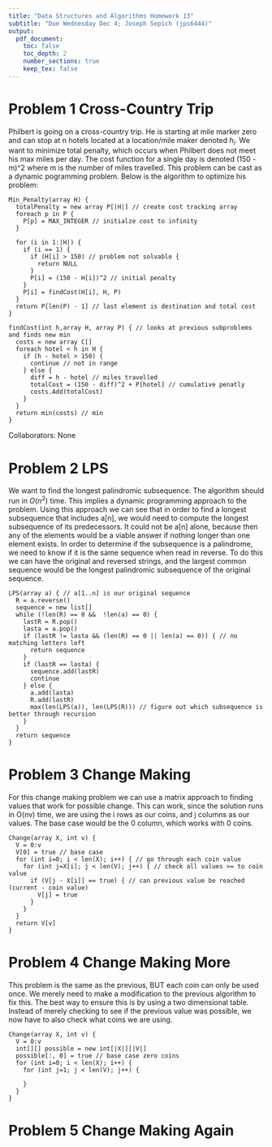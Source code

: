 ```yaml
---
title: "Data Structures and Algorithms Homework 13"
subtitle: "Due Wednesday Dec 4; Joseph Sepich (jps6444)"
output:
  pdf_document:
    toc: false
    toc_depth: 2
    number_sections: true
    keep_tex: false
---
```


# Problem 1 Cross-Country Trip

Philbert is going on a cross-country trip. He is starting at mile marker zero and can stop at n hotels located at a location/mile maker denoted $h_i$. We want to minimize total penalty, which occurs when Philbert does not meet his max miles per day. The cost function for a single day is denoted (150 - m)^2 where m is the number of miles travelled. This problem can be cast as a dynamic pogramming problem. Below is the algorithm to optimize his problem:

```{}
Min_Penalty(array H) {
  totalPenalty = new array P[|H|] // create cost tracking array
  foreach p in P {
    P[p] = MAX_INTEGER // initialze cost to infinity
  }
  
  for (i in 1:|H|) {
    if (i == 1) {
      if (H[i] > 150) // problem not solvable {
        return NULL
      }
      P[i] = (150 - H[i])^2 // initial penalty
    }
    P[i] = findCost(H[i], H, P)
  }
  return P[len(P) - 1] // last element is destination and total cost
}

findCost(int h,array H, array P) { // looks at previous subproblems and finds new min
  costs = new array C[]
  foreach hotel < h in H {
    if (h - hotel > 150) {
      continue // not in range
    } else {
      diff = h - hotel // miles travelled
      totalCost = (150 - diff)^2 + P[hotel] // cumulative penatly
      costs.Add(totalCost)
    }
  }
  return min(costs) // min 
}
```

Collaborators: None

\pagebreak

# Problem 2 LPS

We want to find the longest palindromic subsequence. The algorithm should run in $O(n^2)$ time. This implies a dynamic programming approach to the problem. Using this approach we can see that in order to find a longest subsequence that includes a[n], we would need to compute the longest subsequence of its predecessors. It could not be a[n] alone, because then any of the elements would be a viable answer if nothing longer than one element exists. In order to determine if the subsequence is a palindrome, we need to know if it is the same sequence when read in reverse. To do this we can have the original and reversed strings, and the largest common sequence would be the longest palindromic subsequence of the original sequence.

```{}
LPS(array a) { // a[1..n] is our original sequence
  R = a.reverse()
  sequence = new list[]
  while (!len(R) == 0 &&  !len(a) == 0) {
    lastR = R.pop()
    lasta = a.pop()
    if (lastR != lasta && (len(R) == 0 || len(a) == 0)) { // no matching letters left
      return sequence
    }
    if (lastR == lasta) {
      sequence.add(lastR)
      continue
    } else {
      a.add(lasta)
      R.add(lastR)
      max(len(LPS(a)), len(LPS(R))) // figure out which subsequence is better through recursion
    }
  }
  return sequence
}
```

\pagebreak

# Problem 3 Change Making

For this change making problem we can use a matrix approach to finding values that work for possible change. This can work, since the solution runs in O(nv) time, we are using the i rows as our coins, and j columns as our values. The base case would be the 0 column, which works with 0 coins.

```{}
Change(array X, int v) {
  V = 0:v
  V[0] = true // base case
  for (int i=0; i < len(X); i++) { // go through each coin value
    for (int j=X[i]; j < len(V); j++) { // check all values >= to coin value
      if (V[j - X[i]] == true) { // can previous value be reached (current - coin value)
        V[j] = true
      }
    }
  }
  return V[v]
}
```

\pagebreak

# Problem 4 Change Making More

This problem is the same as the previous, BUT each coin can only be used once. We merely need to make a modification to the previous algorithm to fix this. The best way to ensure this is by using a two dimensional table. Instead of merely checking to see if the previous value was possible, we now have to also check what coins we are using.

```{}
Change(array X, int v) {
  V = 0:v
  int[][] possible = new int[|X|][|V|]
  possible[:, 0] = true // base case zero coins
  for (int i=0; i < len(X); i++) {
    for (int j=1; j < len(V); j++) {
      
    }
  }
}
```

\pagebreak

# Problem 5 Change Making Again































